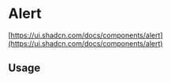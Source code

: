 
<Meta of={AlertStories} />

# Alert

[https://ui.shadcn.com/docs/components/alert](https://ui.shadcn.com/docs/components/alert)

<Canvas of={AlertStories.Default} />

<Controls />

## Usage

```jsx
import { Alert, AlertDescription, AlertTitle } from '@sozialhelden/ui';

export function App() {
  return (
    <Alert>
      <AlertTitle>Heads up!</AlertTitle>
      <AlertDescription>
        Lorem Ipsum dolor sit amet.
      </AlertDescription>
    </Alert>
  );
}
```
